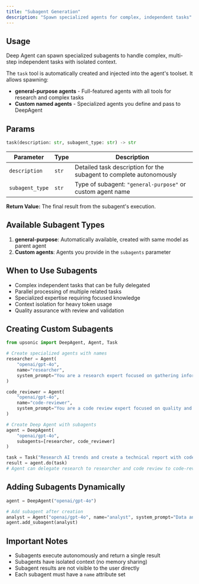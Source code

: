```yaml
---
title: "Subagent Generation"
description: "Spawn specialized agents for complex, independent tasks"
---
```


## Usage

Deep Agent can spawn specialized subagents to handle complex, multi-step independent tasks with isolated context.

The `task` tool is automatically created and injected into the agent's toolset. It allows spawning:
- **general-purpose agents** - Full-featured agents with all tools for research and complex tasks
- **Custom named agents** - Specialized agents you define and pass to DeepAgent

## Params

```python
task(description: str, subagent_type: str) -> str
```

| Parameter | Type | Description |
|-----------|------|-------------|
| `description` | `str` | Detailed task description for the subagent to complete autonomously |
| `subagent_type` | `str` | Type of subagent: `"general-purpose"` or custom agent name |

**Return Value:** The final result from the subagent's execution.

## Available Subagent Types

1. **general-purpose**: Automatically available, created with same model as parent agent
2. **Custom agents**: Agents you provide in the `subagents` parameter

## When to Use Subagents

- Complex independent tasks that can be fully delegated
- Parallel processing of multiple related tasks
- Specialized expertise requiring focused knowledge
- Context isolation for heavy token usage
- Quality assurance with review and validation

## Creating Custom Subagents

```python
from upsonic import DeepAgent, Agent, Task

# Create specialized agents with names
researcher = Agent(
    "openai/gpt-4o",
    name="researcher",
    system_prompt="You are a research expert focused on gathering information"
)

code_reviewer = Agent(
    "openai/gpt-4o",
    name="code-reviewer",
    system_prompt="You are a code review expert focused on quality and best practices"
)

# Create Deep Agent with subagents
agent = DeepAgent(
    "openai/gpt-4o",
    subagents=[researcher, code_reviewer]
)

task = Task("Research AI trends and create a technical report with code examples")
result = agent.do(task)
# Agent can delegate research to researcher and code review to code-reviewer
```

## Adding Subagents Dynamically

```python
agent = DeepAgent("openai/gpt-4o")

# Add subagent after creation
analyst = Agent("openai/gpt-4o", name="analyst", system_prompt="Data analysis expert")
agent.add_subagent(analyst)
```

## Important Notes

- Subagents execute autonomously and return a single result
- Subagents have isolated context (no memory sharing)
- Subagent results are not visible to the user directly
- Each subagent must have a `name` attribute set
